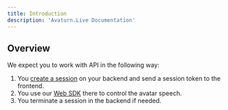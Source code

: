```yaml
---
title: Introduction
description: 'Avaturn.Live Documentation'
---
```


## Overview

We expect you to work with API in the following way:
1. You [create a session](/rest) on your backend and send a session token to the frontend.
2. You use our [Web SDK](/web-sdk) there to control the avatar speech.
3. You terminate a session in the backend if needed.
